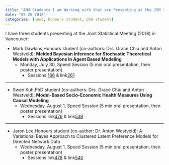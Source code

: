 ```yaml
---
title: "ANU Students I am Working with that are Presenting at the JSM 2018"
date: "05-26-2018"
categories: [news, honours student, phd student]
---
```


I have three students presenting at the Joint Statistical Meeting (2018) in Vancouver:

* Mark Dawkins,Honours student (co-authors: Drs. Grace Chiu and Anton Westveld): **Melded Bayesian Inference for Stochastic Theoretical Models with Applications in Agent Based Modeling**
    - Monday, July 30, Speed Session (5 min oral presentation, then poster presentation).   
        + Sessions [166](http://ww2.amstat.org/meetings/jsm/2018/onlineprogram/ActivityDetails.cfm?SessionID=215816) & link[261](https://ww2.amstat.org/meetings/jsm/2018/onlineprogram/ActivityDetails.cfm?SessionID=215945)

---

* Swen Kuh,PhD student (co-authors: Drs. Grace Chiu and Anton Westveld): **Model-Based Socio-Economic Health Measures Using Causal Modeling**
    - Wednesday, August 1, Speed Session (5 min oral presentation, then poster presentation)
        + Sessions link[476](http://ww2.amstat.org/meetings/jsm/2018/onlineprogram/ActivityDetails.cfm?sessionid=215611) & link[539](http://ww2.amstat.org/meetings/jsm/2018/onlineprogram/ActivityDetails.cfm?sessionid=215611)
        
___

* Jaron Lee,Honours student (co-author: Dr. Anton Westveld): A Variational Bayes Approach to Clustered Latent Preference Models for Directed Network Data
   - Wednesday, August 1, Speed Session (5 min oral presentation, then poster presentation)
       + Sessions link[478](http://ww2.amstat.org/meetings/jsm/2018/onlineprogram/ActivityDetails.cfm?SessionID=215815) & link[540](http://ww2.amstat.org/meetings/jsm/2018/onlineprogram/ActivityDetails.cfm?SessionID=215815)